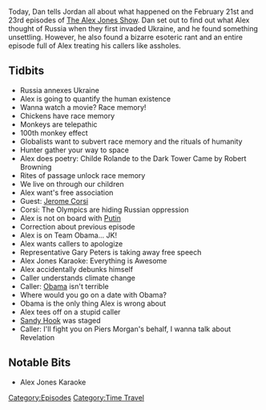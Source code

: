 {{DEFAULTSORT:
    #_EPISODE_0113:February 21-23, 2014
}}{{Episode
    | title             = February 21-23, 2014
    | caption           = Listen to this episode on [https://knowledgefight.libsyn.com/knowledge-fight-feb-21-23-2014 Libsyn] [https://open.spotify.com/episode/0jfnB0r0WlXtrXhwJsjcRE Spotify], Read the [[Transcript/113: February 21-23, 2014|Unofficial Transcript]]
    | episodeNumber     = 113
    | length            = 01:58:23
    | airDate           = December 22, 2017
    | coverageStartDate = February 21, 2014
    | coverageEndDate   = February 23, 2014
    | episodeType       = [[:Category:Time Travel|Time Travel]]
    | appearance        = [[Jerome Corsi]], [[Gary Peters]], [[Piers Morgan]]
    | oocDrop           = Soon I'm gonna take my shirt off
    | previousEpisode   = [[112: December 15, 2017]]
    | nextEpisode       = [[114: Piers Morgan Interview]]
}}

{{Stub}}

Today, Dan tells Jordan all about what happened on the February 21st and 23rd episodes of [[The Alex Jones Show]]. Dan set out to find out what Alex thought of Russia when they first invaded Ukraine, and he found something unsettling. However, he also found a bizarre esoteric rant and an entire episode full of Alex treating his callers like assholes.

==Tidbits==

*Russia annexes Ukraine
*Alex is going to quantify the human existence
*Wanna watch a movie? Race memory!
*Chickens have race memory
*Monkeys are telepathic
*100th monkey effect
*Globalists want to subvert race memory and the rituals of humanity
*Hunter gather your way to space
*Alex does poetry: Childe Rolande to the Dark Tower Came by Robert Browning
*Rites of passage unlock race memory
*We live on through our children
*Alex want's free association
*Guest: [[Jerome Corsi]]
*Corsi: The Olympics are hiding Russian oppression
*Alex is not on board with [[Vladimir Putin|Putin]]
*Correction about previous episode
*Alex is on Team Obama... JK!
*Alex wants callers to apologize
*Representative Gary Peters is taking away free speech
*Alex Jones Karaoke: Everything is Awesome
*Alex accidentally debunks himself
*Caller understands climate change
*Caller: [[Barack Obama|Obama]] isn't terrible
*Where would you go on a date with Obama?
*Obama is the only thing Alex is wrong about
*Alex tees off on a stupid caller
*[[The Sandy Hook Elementary Massacre|Sandy Hook]] was staged
*Caller: I'll fight you on Piers Morgan's behalf, I wanna talk about Revelation

==Notable Bits==

*Alex Jones Karaoke

[[Category:Episodes]]
[[Category:Time Travel]]
